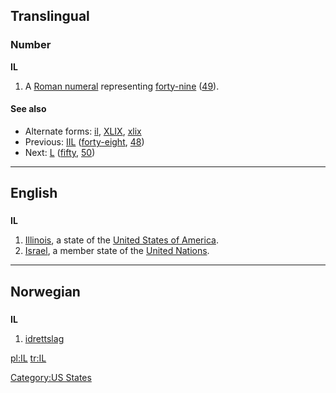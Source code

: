 {{see|il|il-|-il-|.il|îl}}
==Translingual==

===Number===
'''IL'''

# {{informal}} A [[Roman numeral]] representing [[forty-nine]] ([[49]]).

====See also====
* Alternate forms: [[il]], [[XLIX]], [[xlix]]
* Previous: [[IIL]] ([[forty-eight]], [[48]])
* Next: [[L]] ([[fifty]], [[50]])

----

==English==

==={{abbreviation}}===
'''IL'''

# [[Illinois]], a  state of the [[United States of America]].
# [[Israel]], a member state of the [[United Nations]].

[[Category:US States]]

----

==Norwegian==

==={{abbreviation}}===
'''IL'''

# [[idrettslag]]

[[pl:IL]]
[[tr:IL]]